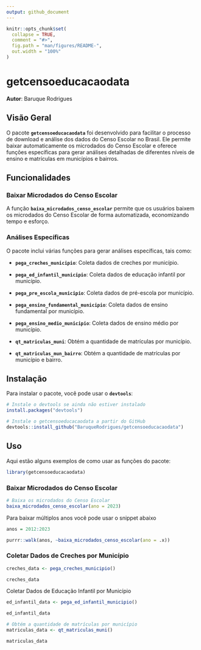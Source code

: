 ---
output: github_document
---

<!-- README.md is generated from README.Rmd. Please edit that file -->

```{r, include = FALSE}
knitr::opts_chunk$set(
  collapse = TRUE,
  comment = "#>",
  fig.path = "man/figures/README-",
  out.width = "100%"
)
```

# getcensoeducacaodata

<!-- badges: start -->

<!-- badges: end -->

**Autor**: Baruque Rodrigues

## **Visão Geral**

O pacote **`getcensoeducacaodata`** foi desenvolvido para facilitar o processo de download e análise dos dados do Censo Escolar no Brasil. Ele permite baixar automaticamente os microdados do Censo Escolar e oferece funções específicas para gerar análises detalhadas de diferentes níveis de ensino e matrículas em municípios e bairros.

## **Funcionalidades**

### **Baixar Microdados do Censo Escolar**

A função **`baixa_microdados_censo_escolar`** permite que os usuários baixem os microdados do Censo Escolar de forma automatizada, economizando tempo e esforço.

### **Análises Específicas**

O pacote inclui várias funções para gerar análises específicas, tais como:

-   **`pega_creches_municipio`**: Coleta dados de creches por município.

-   **`pega_ed_infantil_municipio`**: Coleta dados de educação infantil por município.

-   **`pega_pre_escola_municipio`**: Coleta dados de pré-escola por município.

-   **`pega_ensino_fundamental_municipio`**: Coleta dados de ensino fundamental por município.

-   **`pega_ensino_medio_municipio`**: Coleta dados de ensino médio por município.

-   **`qt_matriculas_muni`**: Obtém a quantidade de matrículas por município.

-   **`qt_matriculas_mun_bairro`**: Obtém a quantidade de matrículas por município e bairro.

## **Instalação**

Para instalar o pacote, você pode usar o **`devtools`**:

```{r, eval = FALSE}
# Instale o devtools se ainda não estiver instalado
install.packages("devtools")

# Instale o getcensoeducacaodata a partir do GitHub
devtools::install_github("BaruqueRodrigues/getcensoeducacaodata")

```


## **Uso**

Aqui estão alguns exemplos de como usar as funções do pacote:

```{r}
library(getcensoeducacaodata)
```

### **Baixar Microdados do Censo Escolar**

```{r, eval = FALSE}
# Baixa os microdados do Censo Escolar
baixa_microdados_censo_escolar(ano = 2023)

```

Para baixar múltiplos anos você pode usar o snippet abaixo

```{r, eval = FALSE}
anos = 2012:2023

purrr::walk(anos, ~baixa_microdados_censo_escolar(ano = .x))

```

### **Coletar Dados de Creches por Município**

```{r}
creches_data <- pega_creches_municipio()

creches_data

```

Coletar Dados de Educação Infantil por Município

```{r}
ed_infantil_data <- pega_ed_infantil_municipio()

ed_infantil_data
```

```{r}
# Obtém a quantidade de matrículas por município
matriculas_data <- qt_matriculas_muni()

matriculas_data

```


